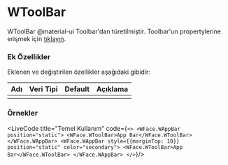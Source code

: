 
# WToolBar

WToolBar @material-ui Toolbar'dan türetilmiştir.
Toolbar'un propertylerine erişmek için [tıklayın](https://material-ui.com/api/toolbar/).

### Ek Özellikler

Eklenen ve değiştirilen özellikler aşağıdaki gibidir:

| Adı                 | Veri Tipi                                                     | Default | Açıklama                                        |
|:--------------------|:--------------------------------------------------------------|:--------|:------------------------------------------------|
|                     |                                                               |         |                                                 |


### Örnekler

<LiveCode title="Temel Kullanım" code={`
<>
  <WFace.WAppBar position="static">
    <WFace.WToolBar>App Bar</WFace.WToolBar>
  </WFace.WAppBar>
  <WFace.WAppBar style={{marginTop: 10}} position="static" color="secondary">
    <WFace.WToolBar>App Bar</WFace.WToolBar>
  </WFace.WAppBar>
</>
`}/>